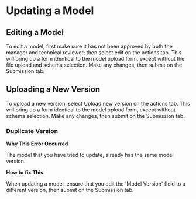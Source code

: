 
# Updating a Model

## Editing a Model

To edit a model, first make sure it has not been approved by both the manager and technical reviewer; then select edit
on the actions tab. This will bring up a form identical to the model upload form, except without the file upload and
schema selection. Make any changes, then submit on the Submission tab.

## Uploading a New Version

To upload a new version, select Upload new version on the actions tab. This will bring up a form identical to the model
upload form, except without schema selection. Make any changes, then submit on the Submission tab.

### Duplicate Version 

**Why This Error Occurred**

The model that you have tried to update, already has the same model version.

**How to fix This**

When updating a model, ensure that you edit the 'Model Version' field to a different version, then submit on the
Submission tab.


